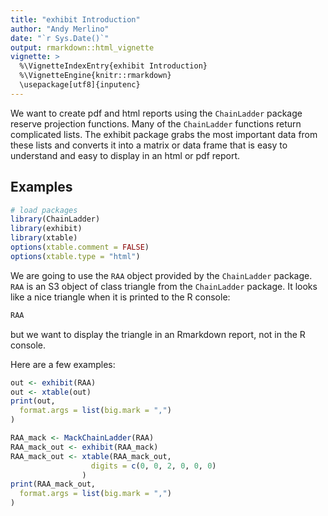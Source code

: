 ```yaml
---
title: "exhibit Introduction"
author: "Andy Merlino"
date: "`r Sys.Date()`"
output: rmarkdown::html_vignette
vignette: >
  %\VignetteIndexEntry{exhibit Introduction}
  %\VignetteEngine{knitr::rmarkdown}
  \usepackage[utf8]{inputenc}
---
```


We want to create pdf and html reports using the `ChainLadder` package reserve projection functions.  Many of the `ChainLadder` functions return complicated lists.  The exhibit package grabs the most important data from these lists and converts it into a matrix or data frame that is easy to understand and easy to display in an html or pdf report.

## Examples

```r
# load packages
library(ChainLadder)
library(exhibit)
library(xtable)
options(xtable.comment = FALSE)
options(xtable.type = "html")
```

We are going to use the `RAA` object provided by the `ChainLadder` package. `RAA` is an S3 object of class triangle from the `ChainLadder` package.  It looks like a nice triangle when it is printed to the R console: 

```r
RAA
```

but we want to display the triangle in an Rmarkdown report, not in the R console.

Here are a few examples:

```r
out <- exhibit(RAA)
out <- xtable(out)
print(out,
  format.args = list(big.mark = ",")
)
```

```r
RAA_mack <- MackChainLadder(RAA)
RAA_mack_out <- exhibit(RAA_mack)
RAA_mack_out <- xtable(RAA_mack_out,
                  digits = c(0, 0, 2, 0, 0, 0)
                )
print(RAA_mack_out,
  format.args = list(big.mark = ",")     
)
```